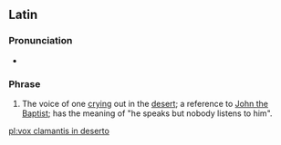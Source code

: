 ==Latin==
{{rfd|la}}
===Pronunciation===
*{{la-IPA|vōx clāmantis in dēsertō|eccl=yes}}

===Phrase===
{{head|la|phrase|head=[[vōx]] [[clamans|clāmantis]] [[in]] [[desertus|dēsertō]]}}

# The voice of one [[cry]]ing out in the [[desert]]; a reference to [[John the Baptist]]; has the meaning of "he speaks but nobody listens to him".

[[pl:vox clamantis in deserto]]